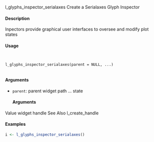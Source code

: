 
l_glyphs_inspector_serialaxes
Create a Serialaxes Glyph Inspector

#### Description 

Inpectors provide graphical user interfaces to oversee and modify plot states

#### Usage
<pre><code>

l_glyphs_inspector_serialaxes(parent = NULL, ...)

</code></pre>
#### Arguments 

* ``parent ``:  parent widget path
... state 
</code></pre>
#### Arguments 

Value
widget handle
See Also
l_create_handle

#### Examples 
```r
i <- l_glyphs_inspector_serialaxes()
```
